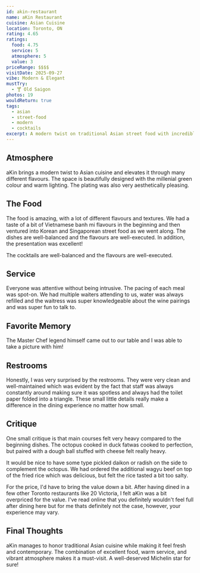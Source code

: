 ```yaml
---
id: akin-restaurant
name: aKin Restaurant
cuisine: Asian Cuisine
location: Toronto, ON
rating: 4.65
ratings:
  food: 4.75
  service: 5
  atmosphere: 5
  value: 3
priceRange: $$$$
visitDate: 2025-09-27
vibe: Modern & Elegant
mustTry:
  - 🍸 Old Saigon
photos: 19
wouldReturn: true
tags:
  - asian
  - street-food
  - modern
  - cocktails
excerpt: A modern twist on traditional Asian street food with incredible cocktails
---
```


## Atmosphere

aKin brings a modern twist to Asian cuisine and elevates it through many different flavours. The space is beautifully designed with the millenial green colour and warm lighting. The plating was also very aesthetically pleasing.

## The Food

The food is amazing, with a lot of different flavours and textures. We had a taste of a bit of Vietnamese banh mi flavours in the beginning and then ventured into Korean and Singaporean street food as we went along. The dishes are well-balanced and the flavours are well-executed. In addition, the presentation was excellent!

The cocktails are well-balanced and the flavours are well-executed.

## Service

Everyone was attentive without being intrusive. The pacing of each meal was spot-on. We had multiple waiters attending to us, water was always refilled and the waitress was super knowledgeable about the wine pairings and was super fun to talk to.

## Favorite Memory

The Master Chef legend himself came out to our table and I was able to take a picture with him!

## Restrooms

Honestly, I was very surprised by the restrooms. They were very clean and well-maintained which was evident by the fact that staff was always constantly around making sure it was spotless and always had the toilet paper folded into a triangle. These small little details really make a difference in the dining experience no matter how small.

## Critique

One small critique is that main courses felt very heavy compared to the beginning dishes. The octopus cooked in duck fatwas cooked to perfection, but paired with a dough ball stuffed with cheese felt really heavy.

It would be nice to have some type pickled daikon or radish on the side to complement the octopus. We had ordered the additional wagyu beef on top of the fried rice which was delicious, but felt the rice tasted a bit too salty.

For the price, I'd have to bring the value down a bit. After having dined in a few other Toronto restaurants like 20 Victoria, I felt aKin was a bit overpriced for the value. I've read online that you definitely wouldn't feel full after dining here but for me thats definitely not the case, however, your experience may vary.

## Final Thoughts

aKin manages to honor traditional Asian cuisine while making it feel fresh and contemporary. The combination of excellent food, warm service, and vibrant atmosphere makes it a must-visit. A well-deserved Michelin star for sure!
